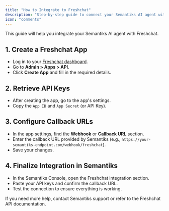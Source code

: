 ```yaml
---
title: "How to Integrate to Freshchat"
description: "Step-by-step guide to connect your Semantiks AI agent with Freshchat."
icon: "comments"
---
```


This guide will help you integrate your Semantiks AI agent with Freshchat.

## 1. Create a Freshchat App
- Log in to your [Freshchat dashboard](https://freshchat.com/).
- Go to **Admin > Apps > API**.
- Click **Create App** and fill in the required details.

## 2. Retrieve API Keys
- After creating the app, go to the app's settings.
- Copy the `App ID` and `App Secret` (or API Key).

## 3. Configure Callback URLs
- In the app settings, find the **Webhook** or **Callback URL** section.
- Enter the callback URL provided by Semantiks (e.g., `https://your-semantiks-endpoint.com/webhook/freshchat`).
- Save your changes.

## 4. Finalize Integration in Semantiks
- In the Semantiks Console, open the Freshchat integration section.
- Paste your API keys and confirm the callback URL.
- Test the connection to ensure everything is working.

<Note>
If you need more help, contact Semantiks support or refer to the Freshchat API documentation.
</Note>
